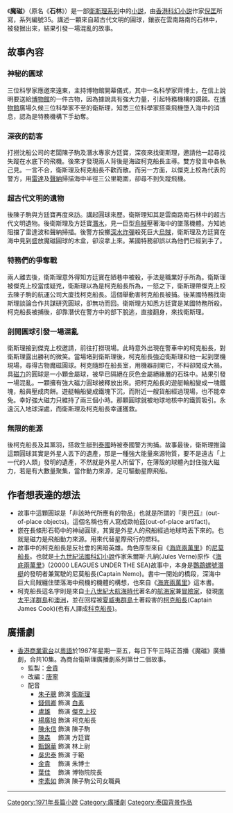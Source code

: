{{Infobox book
|書名      = 魔磁
|圖像      = File:小說《魔磁》封面.jpg
|圖像說明   = 《魔磁》封面
|作者      = 衛斯理
|原名      = 
|中文書名   = 
|譯者      = 
|插圖      = 
|封面設計   = 
|出版地     = 香港
|語言      = 中文
|系列      = 衛斯理系列
|題材      = 
|類型      = 流行文學
|出版者     = 明窗出版社
|出版日期   = 
|中文版    = 
|媒介      = 
|頁數      = 219
|開本      = 
|isbn      = 9888027328
|oclc      = 
|杜威十進制圖書分類法    = 800
|美國國會圖書館圖書分類法 = 
|上一部作品  = [[新年_(小說)|新年]]、[[創造_(小說)|創造]]
|下一部作品  = [[影子_(小說)|影子]]、[[雨花台石_(小說)|雨花台石]]
|引用       = 
|被引用     = 
}}

《'''魔磁'''》（原名《'''石林'''》）是一部[[衛斯理系列|衛斯理系列]]中的[[小説|小説]]，由[[香港|香港]][[科幻小説|科幻小説]]作家[[倪匡|倪匡]]所寫，系列編號35。講述一顆來自超古代文明的圓球，鑲嵌在雲南路南的石林中，被發掘出來，結果引發一場混亂的故事。

==故事內容==
===神秘的圓球===
三位科學家應邀來遠東，主持博物館開幕儀式，其中一名科學家齊博士，在信上說明要送給[[博物館|博物館]]的一件古物，因為據說具有強大力量，引起特務機構的覬覦。在[[博物館|博物館]]廣場久候三位科學家不至的衛斯理，知悉三位科學家搭乘飛機墮入海中的消息，認為是特務機構下手劫奪。
===深夜的訪客===
打撈沈船公司的老闆陳子駒及潛水專家方廷寶，深夜來找衛斯理，邀請他一起尋找失蹤在水底下的飛機。後來才發現兩人背後是海盜柯克船長主導。雙方發言中各執己見。一言不合，衛斯理及柯克船長不歡而散。而另一方面，以傑克上校為代表的警方，用[[雷達|雷達]]及[[聲納|聲納]]掃描海中半徑三公里範圍，卻尋不到失蹤飛機。

===超古代文明的遺物===
後陳子駒與方廷寶再度來訪。講起圓球來歷。衛斯理知其是雲南路南石林中的超古代文明遺物。後衛斯理及方廷寶[[潛水|潛水]]，見一巨型[[烏賊|烏賊]]壓著海中的墜落機體。方知她阻擋了雷達波和聲納掃描。後警方投擲[[深水炸彈|深水炸彈]]殺死巨大[[烏賊|烏賊]]，衛斯理及方廷寶在海中見到盛放魔磁圓球的木盒，卻沒拿上來。某國特務卻誤以為他們已經到手了。

===特務們的爭奪戰===
兩人離去後，衛斯理意外得知方廷寶在陋巷中被殺，手法是職業好手所為。衛斯理被傑克上校當成疑兇，衛斯理以為是柯克船長所為，一怒之下，衛斯理帶傑克上校去陳子駒的航運公司大廈找柯克船長。這個舉動害柯克船長被捕。後某國特務找衛斯理談論合作共謀研究圓球，卻無功而回。衛斯理方知悉方廷寶是某國特務所殺。柯克船長被捕後，卻靠潛伏在警方中的部下脫逃，直接翻身，來找衛斯理。

===剖開圓球引發一場混亂===
衛斯理接到傑克上校邀請，前往打撈現場。此時意外出現在警車中的柯克船長，對衛斯理露出勝利的微笑。當場堵到衛斯理後，柯克船長強迫衛斯理和他一起到墜機現場，尋得古物魔磁圓球。柯克隨即在船長室，用機器剖開它，不料卻闖成大禍，具[[磁力|磁力]]的圓球是一小顆金屬球，被早已隔絕在灰色金屬絕緣層的石珠中。結果引發一場混亂。一顆擁有強大磁力圓球被釋放出來。把柯克船長的遊艇輪船變成一塊鐵塊，船員壓成肉餅。遊艇輪船變成鐵塊下沉，而附近一艘貨船經過現場，也不能幸免。幸好強大磁力只維持了兩三個小時。那顆圓球就被地球地核中的鐵質吸引。永遠沉入地球深處，而衛斯理及柯克船長幸運獲救。

===無限的能源===
後柯克船長及其黨羽，搭救生艇到[[泰國|泰國]]時被泰國警方拘捕。故事最後，衛斯理推論這顆圓球其實是外星人丟下的遺產，那是一種強大能量來源物質，要不是遠古「上一代的人類」發明的遺產，不然就是外星人所留下，在薄殼的球體內封住強大磁力，若是有大數量聚集，當作動力來源，足可驅動星際飛船。

==作者想表達的想法==
*故事中這顆圓球是「非該時代所應有的物品」也就是所謂的『奧巴茲』(out-of-place objects)。這個名稱也有人寫成歐帕茲(out-of-place artifact)。
*嵌在長條形石筍中的神祕圓球，其實是外星人的飛船經過地球時丟下來的。也就是磁力是飛船動力來源。用來代替星際飛行的燃料。
*故事中的柯克船長是反社會的黑暗英雄。角色原型來自《[[海底兩萬里|海底兩萬里]]》的[[尼莫船長|尼莫船長]]。也就是[[十九世紀|十九世紀]][[法國|法國]][[科幻小說|科幻小說]]作家朱爾斯·凡納(Jules Verne)原作《[[海底兩萬里|海底兩萬里]]》(20000 LEAGUES UNDER THE SEA)故事中，本身是[[鸚鵡螺號|鸚鵡螺號]][[潛艇|潛艇]]的發明者兼駕駛的尼莫船長(Captain Nemo)。書中一開始的橋段，深海中巨大烏賊纏住墜落海中飛機的機體的構想，也來自《[[海底兩萬里|海底兩萬里]]》這本書。
*柯克船長這名字則是來自[[十八世紀|十八世紀]][[大航海時代|大航海時代]]著名的[[航海家|航海家]]兼[[冒險家|冒險家]]，發現[[南太平洋群島|南太平洋群島]]和[[澳洲|澳洲]]，並在回程被[[夏威夷群島|夏威夷群島]]土著殺害的[[柯克船長|柯克船長]](Captain James Cook)(也有人譯成[[科克船長|科克船長]])。

== 廣播劇 ==
*[[香港|香港]][[商業電台|商業電台]]以[[粵語|粵語]]於1987年星期一至五，每日下午三時正首播《魔磁》廣播劇，合共10集。為商台衛斯理廣播劇系列第廿二個故事。
**監製：[[金貴|金貴]] 
**改編：[[唐寧|唐寧]] 
**配音
***[[朱子聰|朱子聰]] 飾演 [[衛斯理|衛斯理]] 
***[[錢佩卿|錢佩卿]] 飾演 [[白素|白素]]
***[[盧雄|盧雄]]　 飾演 [[傑克上校_(衛斯理系列)|傑克上校]] 
***[[楊廣培|楊廣培]] 飾演 柯克船長
***[[陳永信|陳永信]] 飾演 陳子駒
***[[陳森|陳森]]　 飾演 方廷寶
***[[甄錦華|甄錦華]] 飾演 林上尉
***[[吳忠泰|吳忠泰]] 飾演 于範
***[[金貴|金貴]]　 飾演 朱博士
***[[葉佳|葉佳]]　 飾演 博物院院長
***[[李素如|李素如]] 飾演 陳子駒公司女職員


----
{{s-start}}
{{s-bef | before=034 [[新年_(小說)|新年]]、[[創造_(小說)|創造]]}}
{{s-ttl | title=衛斯理系列（按編號） | years=035 '''魔磁'''}}
{{s-aft | after=036 [[影子_(小說)|影子]]、[[雨花台石_(小說)|雨花台石]]}}
{{s-bef | before=[[雨花台石_(小說)|雨花台石]]}}
{{s-ttl | title=衛斯理系列（按連載時序） | years=1971年3月24日至1971年6月9日 }}
{{s-aft | after=[[創造_(小說)|創造]]}}
{{end box}}
{{衛斯理系列}}

[[Category:1971年長篇小說|Category:1971年長篇小說]]
[[Category:廣播劇|Category:廣播劇]]
[[Category:泰国背景作品|Category:泰国背景作品]]